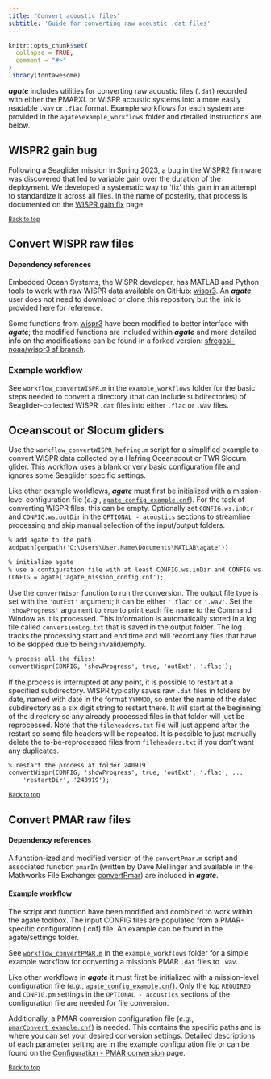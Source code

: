 ```yaml
---
title: "Convert acoustic files"
subtitle: 'Guide for converting raw acoustic .dat files'
---
```


```r
knitr::opts_chunk$set(
  collapse = TRUE,
  comment = "#>"
)
library(fontawesome)
```

__*agate*__ includes utilities for converting raw acoustic files (`.dat`) recorded with either the PMARXL or WISPR acoustic systems into a more easily readable `.wav` or `.flac` format. Example workflows for each system are provided in the `agate\example_workflows` folder and detailed instructions are below.

::: {.callout-caution collapse="true"}

## WISPR2 gain bug

Following a Seaglider mission in Spring 2023, a bug in the WISPR2 firmware was discovered that led to variable gain over the duration of the deployment. We developed a systematic way to 'fix' this gain in an attempt to standardize it across all files. In the name of posterity, that process is documented on the [WISPR gain fix](wispr-gain-fix.qmd) page. 
:::

<sub>[Back to top](#)</sub>

## Convert WISPR raw files

#### Dependency references

Embedded Ocean Systems, the WISPR developer, has MATLAB and Python tools to work with raw WISPR data available on GitHub: [wispr3](https://github.com/embeddedocean/wispr3). An __*agate*__ user does not need to download or clone this repository but the link is provided here for reference.

Some functions from [wispr3](https://github.com/embeddedocean/wispr3) have been modified to better interface with __*agate*__; the modified functions are included within __*agate*__ and more detailed info on the modifications can be found in a forked version: [sfregosi-noaa/wispr3 sf branch](https://github.com/sfregosi-noaa/wispr3/tree/sf). 

### Example workflow

See `workflow_convertWISPR.m` in the `example_workflows` folder for the basic steps needed to convert a directory (that can include subdirectories) of Seaglider-collected WISPR `.dat` files into either `.flac` or `.wav` files. 

:::{.callout-tip}

## Oceanscout or Slocum gliders

Use the `workflow_convertWISPR_hefring.m` script for a simplified example to convert WISPR data collected by a Hefring Oceanscout or TWR Slocum glider. This workflow uses a blank or very basic configuration file and ignores some Seaglider specific settings.
:::

Like other example workflows, __*agate*__ must first be initialized with a mission-level configuration file (*e.g.*, [`agate_config_example.cnf`](https://github.com/sfregosi/agate/blob/main/agate/settings/agate_config_example.cnf)). For the task of converting WISPR files, this can be empty. Optionally set `CONFIG.ws.inDir` and `CONFIG.ws.outDir` in the `OPTIONAL - acoustics` sections to streamline processing and skip manual selection of the input/output folders.

```default
% add agate to the path
addpath(genpath('C:\Users\User.Name\Documents\MATLAB\agate'))

% initialize agate
% use a configuration file with at least CONFIG.ws.inDir and CONFIG.ws.outDir set
CONFIG = agate('agate_mission_config.cnf');

```

Use the `convertWispr` function to run the conversion. The output file type is set with the `'outExt'` argument; it can be either `'.flac'` or `'.wav'`. Set the `'showProgress'` argument to `true` to print each file name to the Command Window as it is processed. This information is automatically stored in a log file called `conversionLog.txt` that is saved in the output folder. The log tracks the processing start and end time and will record any files that have to be skipped due to being invalid/empty. 

```default
% process all the files!
convertWispr(CONFIG, 'showProgress', true, 'outExt', '.flac');

```

If the process is interrupted at any point, it is possible to restart at a specified subdirectory. WISPR typically saves raw `.dat` files in folders by date, named with date in the format `YYMMDD`, so enter the name of the dated subdirectory as a six digit string to restart there. It will start at the beginning of the directory so any already processed files in that folder will just be reprocessed. Note that the `fileheaders.txt` file will just append after the restart so some file headers will be repeated. It is possible to just manually delete the to-be-reprocessed files from `fileheaders.txt` if you don't want any duplicates.

```default
% restart the process at folder 240919
convertWispr(CONFIG, 'showProgress', true, 'outExt', '.flac', ...
    'restartDir', '240919');
```


<sub>[Back to top](#)</sub>

## Convert PMAR raw files

#### Dependency references

A function-ized and modified version of the `convertPmar.m` script and associated function `pmarIn` (written by Dave Mellinger and available in the Mathworks File Exchange: [convertPmar](https://www.mathworks.com/matlabcentral/fileexchange/107245-convert-seaglider-pmar-xl-sound-files-to-wav-format)) are included in __*agate*__. 

#### Example workflow

The script and function have been modified and combined to work within the agate toolbox. The input CONFIG files are populated from a PMAR-specific configuration (.cnf) file. An example can be found in the agate/settings folder.

See [`workflow_convertPMAR.m`](https://github.com/sfregosi/agate/blob/main/agate/example_workflows/workflow_convertPMAR.m) in the `example_workflows` folder for a simple example workflow for converting a mission's PMAR `.dat` files to `.wav`. 

Like other workflows in __*agate*__ it must first be initialized with a mission-level configuration file (*e.g.*, [`agate_config_example.cnf`]( https://github.com/sfregosi/agate/blob/main/agate/settings/agate_config_example.cnf)). Only the top `REQUIRED` and `CONFIG.pm` settings in the `OPTIONAL - acoustics` sections of the configuration file are needed for file conversion. 

Additionally, a PMAR conversion configuration file (*e.g.*, [`pmarConvert_example.cnf`](https://github.com/sfregosi/agate/blob/main/agate/settings/pmarConvert_example.cnf)) is needed. This contains the specific paths and is where you can set your desired conversion settings. Detailed descriptions of each parameter setting are in the example configuration file or can be found on the [Configuration - PMAR conversion](./configuration.html#pmar-conversion-configuration-file) page. 



<sub>[Back to top](#)</sub>



